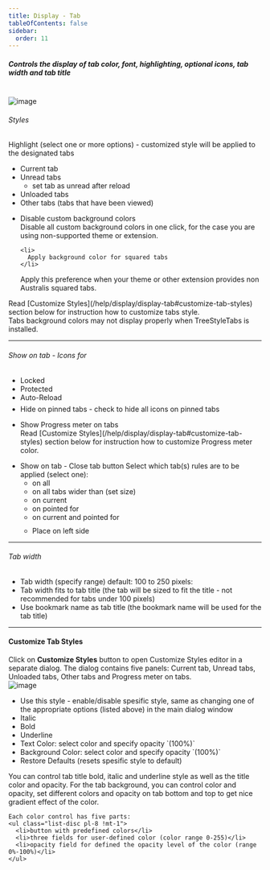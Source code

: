```yaml
---
title: Display - Tab
tableOfContents: false
sidebar:
  order: 11
---
```



##### Controls the display of tab color, font, highlighting, optional icons, tab width and tab title

<br />

<Image class="help-img" src={displayTab} alt="image" />

<div class="topic">
  <h6>Styles</h6>
  Highlight (select one or more options) - customized style will be applied to the designated
  tabs
  <ul class="list-disc pl-8">
    <li>Current tab</li>
    <li>
      <span class="default">Unread tabs</span>
      <ul class="square list-disc pl-8">
        <li>set tab as unread after reload</li>
      </ul>
    </li>
    <li><span class="default">Unloaded tabs</span></li>
    <li>Other tabs (tabs that have been viewed)</li>
  </ul>
  <ul class="list-disc pl-8">
    <li>
      Disable custom background colors
    </li>

<aside aria-label="Note" class="starlight-aside starlight-aside--note">
  Disable all custom background colors in one click, for the case you are using non-supported theme
  or extension.
</aside>

    <li>
      Apply background color for squared tabs
    </li>

<aside aria-label="Note" class="starlight-aside starlight-aside--note">
  Apply this preference when your theme or other extension provides non Australis squared tabs.
</aside>

  </ul>
  Read [Customize Styles](/help/display/display-tab#customize-tab-styles)
  section below for instruction how to customize tabs style.
</div>
<div class="topic">
  Tabs background colors may not display properly when TreeStyleTabs is installed.
</div>

---

<div class="topic">
  <h6>Show on tab - Icons for</h6>
  <ul class="list-disc pl-8">
    <li class="default">Locked</li>
    <li class="default">Protected</li>
    <li class="default" style="margin-bottom: 6px">
      Auto-Reload
    </li>
    <li class="default">Hide on pinned tabs - check to hide all icons on pinned tabs</li>
  </ul>
</div>

<div class="topic">
  <ul class="list-disc pl-8">
    <li>
      <span class="default">Show Progress meter on tabs</span>
      <br />
      Read [Customize Styles](/help/display/display-tab#customize-tab-styles) section below for
      instruction how to customize Progress meter color.
    </li>
  </ul>
</div>

<div class="topic">
  <ul class="list-disc pl-8">
    <li>
      <span class="default">Show on tab - Close tab button</span>
      Select which tab(s) rules are to be applied (select one):
      <ul class="list-disc pl-8">
        <li>
          <span class="default">on all</span>
        </li>
        <li>on all tabs wider than (set size)</li>
        <li>on current</li>
        <li>on pointed for</li>
        <li>on current and pointed for</li>
        <li style="margin-top: 10px">Place on left side</li>
      </ul>
    </li>
  </ul>
</div>

---

<div class="topic">
  <h6>Tab width</h6>
  <ul class="list-disc pl-8">
    <li>
      Tab width (specify range) <span class="default">default: 100 to 250 pixels</span>:
    </li>
    <li>
      Tab width fits to tab title (the tab will be sized to fit the title - not recommended for tabs
      under 100 pixels)
    </li>
    <li>Use bookmark name as tab title (the bookmark name will be used for the tab title)</li>
  </ul>
</div>

---

#### Customize Tab Styles

<div class="topic">
  <a name="customize-tab-styles"></a>
  Click on <b>Customize Styles</b> button to open Customize Styles editor in a separate dialog. The
  dialog contains five panels: Current tab, Unread tabs, Unloaded tabs, Other tabs and Progress
  meter on tabs.
</div>

<Image class="help-img" src={displayTabStyles} alt="image" />

<div class="topic">
  <ul class="list-disc pl-8">
    <li>
      Use this style - enable/disable spesific style, same as changing one of the appropriate
      options (listed above) in the main dialog window
    </li>
    <li>Italic</li>
    <li>Bold</li>
    <li>Underline</li>
    <li>Text Color: select color and specify opacity `(100%)`</li>
    <li>Background Color: select color and specify opacity `(100%)`</li>
    <li>Restore Defaults (resets spesific style to default)</li>
  </ul>
  <aside aria-label="Note" class="starlight-aside starlight-aside--note">
    You can control tab title bold, italic and underline style as well as the title color and
    opacity. For the tab background, you can control color and opacity, set different colors and
    opacity on tab bottom and top to get nice gradient effect of the color.

    Each color control has five parts:
    <ul class="list-disc pl-8 !mt-1">
      <li>button with predefined colors</li>
      <li>three fields for user-defined color (color range 0-255)</li>
      <li>opacity field for defined the opacity level of the color (range 0%-100%)</li>
    </ul>

  </aside>
</div>

